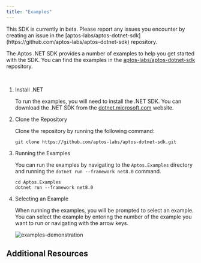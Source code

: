 ```yaml
---
title: "Examples"
---
```


<Aside type="caution" emoji="❗">
  This SDK is currently in beta. Please report any issues you encounter by
  creating an issue in the
  [aptos-labs/aptos-dotnet-sdk](https://github.com/aptos-labs/aptos-dotnet-sdk)
  repository.
</Aside>

The Aptos .NET SDK provides a number of examples to help you get started with the SDK. You can find the examples in the
[aptos-labs/aptos-dotnet-sdk](https://github.com/aptos-labs/aptos-dotnet-sdk) repository.

<br />








<LinkCard href="https://github.com/aptos-labs/aptos-dotnet-sdk/tree/main/Aptos.Examples" title="Aptos .NET SDK Examples" description="Example applications for the .NET SDK." target="_blank" />





<Steps>

1. Install .NET

   To run the examples, you will need to install the .NET SDK. You can download the .NET SDK from the
   [dotnet.microsoft.com](https://dotnet.microsoft.com/en-us/download) website.

2. Clone the Repository

   Clone the repository by running the following command:

   ```shellscript
   git clone https://github.com/aptos-labs/aptos-dotnet-sdk.git
   ```

3. Running the Examples

   You can run the examples by navigating to the `Aptos.Examples` directory and running the
   `dotnet run --framework net8.0` command.

   ```shellscript
   cd Aptos.Examples
   dotnet run --framework net8.0
   ```

4. Selecting an Example

   When running the examples, you will be prompted to select an example. You can select the example by
   entering the number of the example you want to run or navigating with the arrow keys.

   ![examples-demonstration](https://i.imgur.com/YS140Zb.png)

</Steps>



## Additional Resources



<CardGrid>
  <LinkCard href="/ja/build/sdks/dotnet-sdk/getting-started" title="Getting Started" description="Begin developing using the Aptos .NET SDK." />

  <LinkCard href="https://aptos-labs.github.io/aptos-dotnet-sdk/" title="Full API Reference" description="The full API reference for the Aptos .NET SDK." target="_blank" />
</CardGrid>
